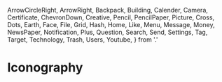   ArrowCircleRight,
  ArrowRight,
  Backpack,
  Building,
  Calender,
  Camera,
  Certificate,
  ChevronDown,
  Creative,
  Pencil,
  PencilPaper,
  Picture,
  Cross,
  Dots,
  Earth,
  Face,
  File,
  Grid,
  Hash,
  Home,
  Like,
  Menu,
  Message,
  Money,
  NewsPaper,
  Notification,
  Plus,
  Question,
  Search,
  Send,
  Settings,
  Tag,
  Target,
  Technology,
  Trash,
  Users,
  Youtube,
} from '.'

<Meta title="Iconography" />

# Iconography

<IconGallery>
  <IconItem name="ArrowCircleRight">
    <ArrowCircleRight name="ArrowCircleRight" />
  </IconItem>
  <IconItem name="ArrowRight">
    <ArrowRight name="ArrowRight" />
  </IconItem>
  <IconItem name="Backpack">
    <Backpack name="Backpack" />
  </IconItem>
  <IconItem name="Building">
    <Building name="Building" />
  </IconItem>
  <IconItem name="Calender">
    <Calender name="Calender" />
  </IconItem>
  <IconItem name="Camera">
    <Camera name="Camera" />
  </IconItem>
  <IconItem name="Certificate">
    <Certificate name="Certificate" />
  </IconItem>
  <IconItem name="ChevronDown">
    <ChevronDown name="ChevronDown" />
  </IconItem>
  <IconItem name="Creative">
    <Creative name="Creative" />
  </IconItem>
  <IconItem name="Pencil">
    <Pencil name="Pencil" />
  </IconItem>
  <IconItem name="PencilPaper">
    <PencilPaper name="PencilPaper" />
  </IconItem>
  <IconItem name="Picturet">
    <Picture name="Picture" />
  </IconItem>
  <IconItem name="Crossght">
    <Cross name="Cross" />
  </IconItem>
  <IconItem name="Dotsight">
    <Dots name="Dots" />
  </IconItem>
  <IconItem name="Earthght">
    <Earth name="Earth" />
  </IconItem>
  <IconItem name="Faceight">
    <Face name="Face" />
  </IconItem>
  <IconItem name="Fileight">
    <File name="File" />
  </IconItem>
  <IconItem name="Gridight">
    <Grid name="Grid" />
  </IconItem>
  <IconItem name="Hashight">
    <Hash name="Hash" />
  </IconItem>
  <IconItem name="Homeight">
    <Home name="Home" />
  </IconItem>
  <IconItem name="Likeight">
    <Like name="Like" />
  </IconItem>
  <IconItem name="Menuight">
    <Menu name="Menu" />
  </IconItem>
  <IconItem name="Messaget">
    <Message name="Message" />
  </IconItem>
  <IconItem name="Moneyght">
    <Money name="Money" />
  </IconItem>
  <IconItem name="NewsPaper">
    <NewsPaper name="NewsPaper" />
  </IconItem>
  <IconItem name="Notification">
    <Notification name="Notification" />
  </IconItem>
  <IconItem name="Plus">
    <Plus name="Plus" />
  </IconItem>
  <IconItem name="Question">
    <Question name="Question" />
  </IconItem>
  <IconItem name="Search">
    <Search name="Search" />
  </IconItem>
  <IconItem name="Sendight">
    <Send name="Send" />
  </IconItem>
  <IconItem name="Settings">
    <Settings name="Settings" />
  </IconItem>
  <IconItem name="TagRight">
    <Tag name="Tag" />
  </IconItem>
  <IconItem name="Targetht">
    <Target name="Target" />
  </IconItem>
  <IconItem name="Technology">
    <Technology name="Technology" />
  </IconItem>
  <IconItem name="Trash">
    <Trash name="Trash" />
  </IconItem>
  <IconItem name="Usersght">
    <Users name="Users" />
  </IconItem>
  <IconItem name="Youtubet">
    <Youtube name="Youtube" />
  </IconItem>
</IconGallery>
